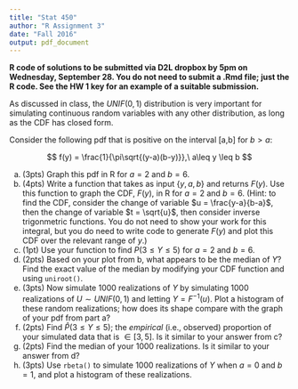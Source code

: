```yaml
---
title: "Stat 450"
author: "R Assignment 3"
date: "Fall 2016"
output: pdf_document
---
```


**R code of solutions to be submitted via D2L dropbox by 5pm on Wednesday, September 28.  You do not need to submit a .Rmd file; just the R code.  See the HW 1 key for an example of a suitable submission.**

As discussed in class, the $UNIF(0,1)$ distribution is very important for simulating continuous random variables with any other distribution, as long as the CDF has closed form.  

Consider the following pdf that is positive on the interval [a,b] for $b>a$:

$$ f(y) = \frac{1}{\pi\sqrt{(y-a)(b-y)}},\ a\leq y \leq b
$$


a. (3pts) Graph this pdf in R for $a = 2$ and $b=6$.
b. (4pts) Write a function that takes as input $\{y,a,b\}$ and returns $F(y)$.  Use this function to graph the CDF, $F(y)$, in R for $a=2$ and $b=6$.  (Hint: to find the CDF, consider the change of variable $u = \frac{y-a}{b-a}$, then the change of variable $t = \sqrt{u}$, then consider inverse trigonmetric functions.  You do not need to show your work for this integral, but you do need to write code to generate $F(y)$ and plot this CDF over the relevant range of $y$.)   
c. (1pt)  Use your function to find $P(3 \leq Y\leq 5)$ for $a=2$ and $b=6$.
d. (2pts) Based on your plot from b, what appears to be the median of $Y$?  Find the exact value of the median by modifying your CDF function and using `uniroot()`.
e. (3pts) Now simulate 1000 realizations of $Y$ by simulating 1000 realizations of $U\sim UNIF(0,1)$ and letting $Y= F^{-1}(u)$.  Plot a histogram of these random realizations; how does its shape compare with the graph of your pdf from part a? 
f. (2pts)  Find $\hat P(3\leq Y\leq 5)$; the *empirical* (i.e., observed) proportion of your simulated data that is $\in [3,5]$.  Is it similar to your answer from c?
g. (2pts) Find the median of your 1000 realizations.  Is it similar to your answer from d?
h.  (3pts) Use `rbeta()` to simulate 1000 realizations of $Y$ when $a = 0$ and $b=1$, and plot a histogram of these realizations.

